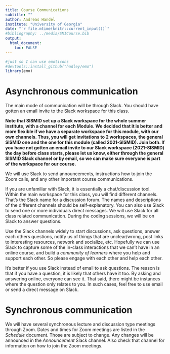 ```yaml
---
title: Course Communications
subtitle: ""
author: Andreas Handel
institute: "University of Georgia"
date: "`r file.mtime(knitr::current_input())`"
#bibliography: ../media/SMICourse.bib
output: 
  html_document:
    toc: FALSE
---
```




```r
#just so I can use emoticons
#devtools::install_github("hadley/emo")
library(emo)
```

# Asynchronous communication

The main mode of communication will be through Slack. You should have gotten an email invite to the Slack workspace for this class.

**Note that SISMID set up a Slack workspace for the whole summer institute, with a channel for each Module. We decided that it is better and more flexible if we have a separate workspace for this module, with our own channels. Thus, you will get invitations to 2 workspaces, the general SISMID one and the one for this module (called 2021-SISMID). Join both. If you have not gotten an email invite to our Slack workspace (2021-SISMID) the day before class starts, please let us know, either through the general SISMID Slack channel or by email, so we can make sure everyone is part of the workspace for our course.**

We will use Slack to send announcements, instructions how to join the Zoom calls, and any other important course communications.

If you are unfamiliar with Slack, it is essentially a chat/discussion tool. Within the main workspace for this class, you will find different channels. That's the Slack name for a discussion forum. The names and descriptions of the different channels should be self-explanatory. You can also use Slack to send one or more individuals direct messages. 
We will use Slack for all class related communication. During the coding sessions, we will be on Slack to answer questions.

Use the Slack channels widely to start discussions, ask questions, answer each others questions, notify us of things that are unclear/wrong, post links to interesting resources, network and socialize, etc. Hopefully we can use Slack to capture some of the in-class interactions that we can't have in an online course, and build a _community of learners_ where you help and support each other. So please engage with each other and help each other. 

It's better if you use Slack instead of email to ask questions. The reason is that if you have a question, it is likely that others have it too. By asking and answering online, everyone can see it. That said, there might be instances where the question only relates to you. In such cases, feel free to use email or send a direct message on Slack. 


# Synchronous communication

We will have several synchronous lecture and discussion type meetings through Zoom. Dates and times for Zoom meetings are listed in the _Schedule_ document. Those are subject to change. Any changes will be announced in the _Announcement_  Slack channel. Also check that channel for information on how to join the Zoom meetings.


